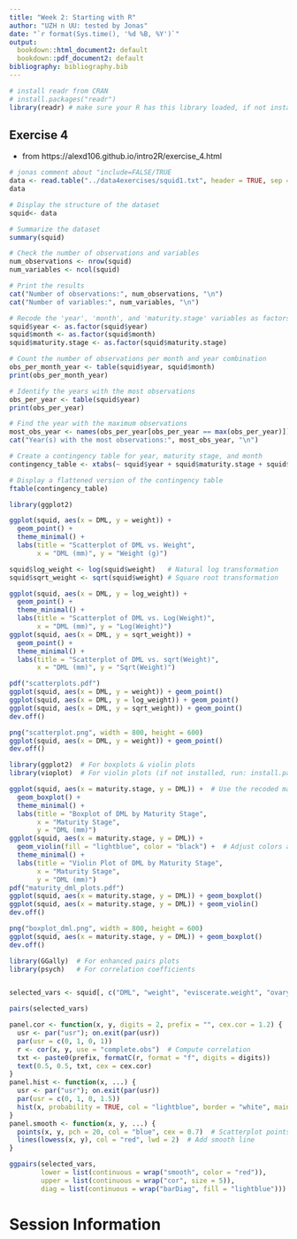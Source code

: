 ```yaml
---
title: "Week 2: Starting with R"
author: "UZH n UU: tested by Jonas"
date: "`r format(Sys.time(), '%d %B, %Y')`"
output:
  bookdown::html_document2: default
  bookdown::pdf_document2: default
bibliography: bibliography.bib
---
```


```r
# install readr from CRAN
# install.packages("readr")
library(readr) # make sure your R has this library loaded, if not install it (see line above)
```


## Exercise 4
* from https://alexd106.github.io/intro2R/exercise_4.html
```r
# jonas comment about "include=FALSE/TRUE
data <- read.table("../data4exercises/squid1.txt", header = TRUE, sep = "\t")
data
```

```r
# Display the structure of the dataset
squid<- data

# Summarize the dataset
summary(squid)

# Check the number of observations and variables
num_observations <- nrow(squid)
num_variables <- ncol(squid)

# Print the results
cat("Number of observations:", num_observations, "\n")
cat("Number of variables:", num_variables, "\n")

# Recode the 'year', 'month', and 'maturity.stage' variables as factors
squid$year <- as.factor(squid$year)
squid$month <- as.factor(squid$month)
squid$maturity.stage <- as.factor(squid$maturity.stage)
```

```r
# Count the number of observations per month and year combination
obs_per_month_year <- table(squid$year, squid$month)
print(obs_per_month_year)

# Identify the years with the most observations
obs_per_year <- table(squid$year)
print(obs_per_year)

# Find the year with the maximum observations
most_obs_year <- names(obs_per_year[obs_per_year == max(obs_per_year)])
cat("Year(s) with the most observations:", most_obs_year, "\n")

# Create a contingency table for year, maturity stage, and month
contingency_table <- xtabs(~ squid$year + squid$maturity.stage + squid$month, data = squid)

# Display a flattened version of the contingency table
ftable(contingency_table)
```

```r
library(ggplot2)

ggplot(squid, aes(x = DML, y = weight)) +
  geom_point() +
  theme_minimal() +
  labs(title = "Scatterplot of DML vs. Weight",
       x = "DML (mm)", y = "Weight (g)")

squid$log_weight <- log(squid$weight)   # Natural log transformation
squid$sqrt_weight <- sqrt(squid$weight) # Square root transformation

ggplot(squid, aes(x = DML, y = log_weight)) +
  geom_point() +
  theme_minimal() +
  labs(title = "Scatterplot of DML vs. Log(Weight)",
       x = "DML (mm)", y = "Log(Weight)")
ggplot(squid, aes(x = DML, y = sqrt_weight)) +
  geom_point() +
  theme_minimal() +
  labs(title = "Scatterplot of DML vs. sqrt(Weight)",
       x = "DML (mm)", y = "Sqrt(Weight)")

pdf("scatterplots.pdf")
ggplot(squid, aes(x = DML, y = weight)) + geom_point()
ggplot(squid, aes(x = DML, y = log_weight)) + geom_point()
ggplot(squid, aes(x = DML, y = sqrt_weight)) + geom_point()
dev.off()

png("scatterplot.png", width = 800, height = 600)
ggplot(squid, aes(x = DML, y = weight)) + geom_point()
dev.off()
```
```r
library(ggplot2)  # For boxplots & violin plots
library(vioplot)  # For violin plots (if not installed, run: install.packages("vioplot"))

ggplot(squid, aes(x = maturity.stage, y = DML)) +  # Use the recoded maturity variable
  geom_boxplot() +
  theme_minimal() +
  labs(title = "Boxplot of DML by Maturity Stage",
       x = "Maturity Stage",
       y = "DML (mm)")
ggplot(squid, aes(x = maturity.stage, y = DML)) + 
  geom_violin(fill = "lightblue", color = "black") +  # Adjust colors as needed
  theme_minimal() +
  labs(title = "Violin Plot of DML by Maturity Stage",
       x = "Maturity Stage",
       y = "DML (mm)")
pdf("maturity_dml_plots.pdf")
ggplot(squid, aes(x = maturity.stage, y = DML)) + geom_boxplot()
ggplot(squid, aes(x = maturity.stage, y = DML)) + geom_violin()
dev.off()

png("boxplot_dml.png", width = 800, height = 600)
ggplot(squid, aes(x = maturity.stage, y = DML)) + geom_boxplot()
dev.off()
```

```r
library(GGally)  # For enhanced pairs plots
library(psych)   # For correlation coefficients


selected_vars <- squid[, c("DML", "weight", "eviscerate.weight", "ovary.weight", "nid.length", "nid.weight")]

pairs(selected_vars)

panel.cor <- function(x, y, digits = 2, prefix = "", cex.cor = 1.2) {
  usr <- par("usr"); on.exit(par(usr))
  par(usr = c(0, 1, 0, 1))
  r <- cor(x, y, use = "complete.obs")  # Compute correlation
  txt <- paste0(prefix, formatC(r, format = "f", digits = digits))
  text(0.5, 0.5, txt, cex = cex.cor)
}
panel.hist <- function(x, ...) {
  usr <- par("usr"); on.exit(par(usr))
  par(usr = c(0, 1, 0, 1.5))
  hist(x, probability = TRUE, col = "lightblue", border = "white", main = "", axes = FALSE)
}
panel.smooth <- function(x, y, ...) {
  points(x, y, pch = 20, col = "blue", cex = 0.7)  # Scatterplot points
  lines(lowess(x, y), col = "red", lwd = 2)  # Add smooth line
}

ggpairs(selected_vars, 
        lower = list(continuous = wrap("smooth", color = "red")),
        upper = list(continuous = wrap("cor", size = 5)),
        diag = list(continuous = wrap("barDiag", fill = "lightblue")))

```




# Session Information



